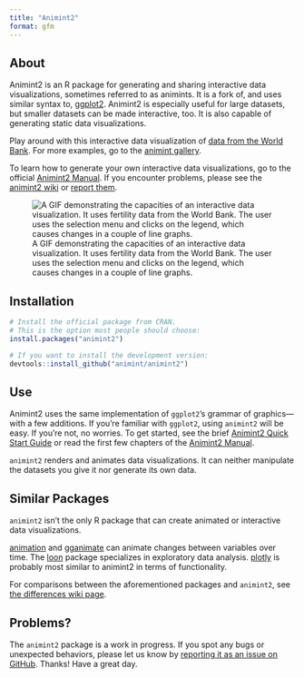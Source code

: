 ```yaml
---
title: "Animint2"
format: gfm
---
```


<!-- I use this Quarto file to generate README.md, which I then use to generate the HTML for the animint2 reference homepage. -->

## About

Animint2 is an R package for generating and sharing interactive data visualizations, sometimes referred to as animints. It is a fork of, and uses similar syntax to, [ggplot2](https://ggplot2.tidyverse.org/). Animint2 is especially useful for large datasets, but smaller datasets can be made interactive, too. It is also capable of generating static data visualizations.

Play around with this interactive data visualization of [data from the World Bank](https://rcdata.nau.edu/genomic-ml/WorldBank-facets/). For more examples, go to the [animint gallery](https://rcdata.nau.edu/genomic-ml/animint-gallery/).

To learn how to generate your own interactive data visualizations, go to the official [Animint2 Manual](https://rcdata.nau.edu/genomic-ml/animint2-manual/Ch00-preface.html). If you encounter problems, please see the [animint2 wiki](https://github.com/animint/animint2/wiki) or [report them](https://github.com/animint/animint2/issues).

![A GIF demonstrating the capacities of an interactive data visualization. It uses fertility data from the World Bank. The user uses the selection menu and clicks on the legend, which causes changes in a couple of line graphs.](world_bank_screencast.gif)


## Installation

```r
# Install the official package from CRAN.
# This is the option most people should choose:
install.packages("animint2")

# If you want to install the development version:
devtools::install_github("animint/animint2")
```


## Use

Animint2 uses the same implementation of `ggplot2`'s grammar of graphics---with a few additions. If you're familiar with `ggplot2`, using `animint2` will be easy. If you're not, no worries. To get started, see the brief [Animint2 Quick Start Guide](vignettes/starter-kit.html) or read the first few chapters of the [Animint2 Manual](https://rcdata.nau.edu/genomic-ml/animint2-manual/Ch00-preface.html).

`animint2` renders and animates data visualizations. It can neither manipulate the datasets you give it nor generate its own data.


## Similar Packages

`animint2` isn't the only R package that can create animated or interactive data visualizations.

[animation](https://cran.r-project.org/package=animation) and [gganimate](https://cloud.r-project.org/web/packages/gganimate/index.html) can animate changes between variables over time. The [loon](https://cran.r-project.org/package=loon) package specializes in exploratory data analysis. [plotly](https://cran.r-project.org/package=plotly) is probably most similar to animint2 in terms of functionality.

For comparisons between the aforementioned packages and `animint2`, see [the differences wiki page](https://github.com/animint/animint2/wiki/Differences-with-other-packages).


## Problems?

The `animint2` package is a work in progress. If you spot any bugs or unexpected behaviors, please let us know by [reporting it as an issue on GitHub](https://github.com/animint/animint2/issues). Thanks! Have a great day.
